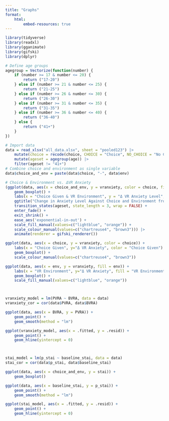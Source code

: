 ```yaml
---
title: "Graphs"
format:
    html:
        embed-resources: true
---
```


```r
library(tidyverse)
library(readxl)
library(gganimate)
library(gifski)
library(dplyr)

# Define age groups
agegroup = Vectorize(function(number) {
	if (number >= 17 & number <= 20) {
		return ("17-20")
	} else if (number >= 21 & number <= 25) {
		return ("21-25")
	} else if (number >= 26 & number <= 30) {
		return ("26-30")
	} else if (number >= 31 & number <= 35) {
		return ("31-35")
	} else if (number >= 36 & number <= 40) {
		return ("36-40")
	} else {
		return ("41+")
    }
})

# Import data
data = read_xlsx("all_data.xlsx", sheet = "pooled123") |>
    mutate(choice = recode(choice, CHOICE = "Choice", NO_CHOICE = "No Choice")) |> 
    mutate(ageset = agegroup(age)) |> 
    filter(ageset != "41+")
# Combine choice and environment as single variable
data$choice_and_env = paste(data$choice, "-", data$env)

# Choice & Environment vs. ΔVR Anxiety
(ggplot(data, aes(x = choice_and_env, y = vranxiety, color = choice, fill = env)) + 
    geom_boxplot() + 
    labs(x = "Choice Given & VR Environment", y = "Δ VR Anxiety Level", color = "Choice Given", fill = "VR Environment") + 
    ggtitle("Change in Anxiety Level Against Choice and Environment from Ages {closest_state}") +
    transition_states(ageset, state_length = 3, wrap = FALSE) + 
    enter_fade() + 
    exit_shrink() + 
    ease_aes('exponential-in-out') +
    scale_fill_manual(values=c("lightblue", "orange")) +
    scale_colour_manual(values=c("chartreuse4", "brown3"))) |>
    animate(renderer = gifski_renderer())

ggplot(data, aes(x = choice, y = vranxiety, color = choice)) +
    labs(x = "Choice Given", y="Δ VR Anxiety", color = "Choice Given") +
    geom_boxplot() +
    scale_colour_manual(values=c("chartreuse4", "brown3"))

ggplot(data, aes(x = env, y = vranxiety, fill = env)) +
    labs(x = "VR Environment", y="Δ VR Anxiety", fill = "VR Environment") +
    geom_boxplot() +
    scale_fill_manual(values=c("lightblue", "orange"))



vranxiety_model = lm(PVRA ~ BVRA, data = data)
vranxiety_cor = cor(data$PVRA, data$BVRA)

ggplot(data, aes(x = BVRA, y = PVRA)) +
    geom_point() +
    geom_smooth(method = "lm")

ggplot(vranxiety_model, aes(x = .fitted, y = .resid)) +
    geom_point() +
    geom_hline(yintercept = 0)



stai_model = lm(p_stai ~ baseline_stai, data = data)
stai_cor = cor(data$p_stai, data$baseline_stai)

ggplot(data, aes(x = choice_and_env, y = stai)) +
    geom_boxplot()

ggplot(data, aes(x = baseline_stai, y = p_stai)) +
    geom_point() +
    geom_smooth(method = "lm")

ggplot(stai_model, aes(x = .fitted, y = .resid)) +
    geom_point() +
    geom_hline(yintercept = 0)
```
